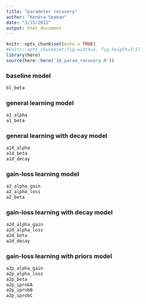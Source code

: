 ```yaml
---
title: "parameter recovery"
author: "Kendra Seaman"
date: "3/15/2022"
output: html_document
---
```


```r
knitr::opts_chunk$set(echo = TRUE)
#knitr::opts_chunk$set(fig.width=5, fig.height=3.5) 
library(here)
source(here::here('16_param_recovery.R'))
```

### baseline model

```r
bl_beta
```

### general learning model 

```r
a1_alpha
a1_beta
```

### general learning with decay  model 

```r
a1d_alpha
a1d_beta
a1d_decay
```

### gain-loss learning model

```r
a2_alpha_gain
a2_alpha_loss
a2_beta
```

### gain-loss learning with decay  model

```r
a2d_alpha_gain
a2d_alpha_loss
a2d_beta
a2d_decay
```

### gain-loss learning with priors model

```r
a2p_alpha_gain
a2p_alpha_loss
a2p_beta
a2p_iprobA
a2p_iprobB
a2p_iprobC
```